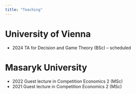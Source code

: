 ```yaml
---
title: "Teaching"
---
```


<body class="no_title">

# University of Vienna
- 2024    TA for Decision and Game Theory (BSc) – scheduled

# Masaryk University
- 2022    Guest lecture in Competition Economics 2 (MSc)
- 2021    Guest lecture in Competition Economics 2 (MSc)